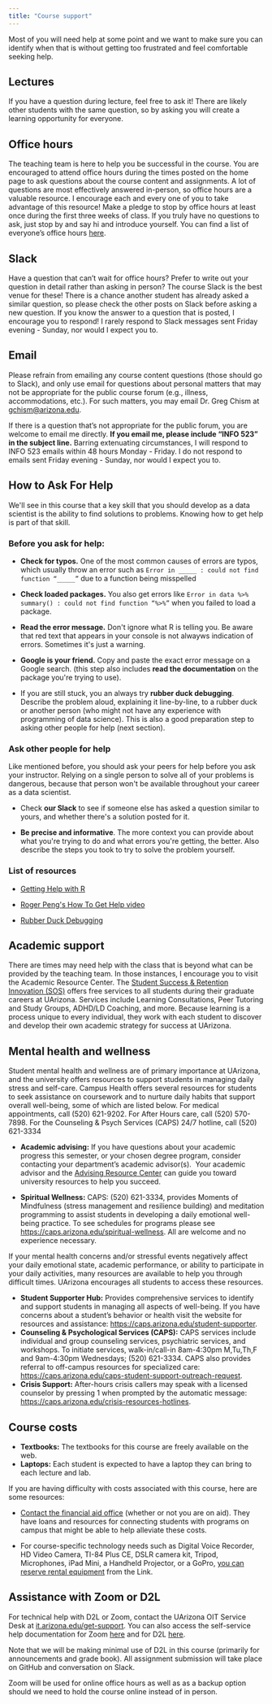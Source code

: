 ```yaml
---
title: "Course support"
---
```


Most of you will need help at some point and we want to make sure you can identify when that is without getting too frustrated and feel comfortable seeking help.

## Lectures

If you have a question during lecture, feel free to ask it! There are likely other students with the same question, so by asking you will create a learning opportunity for everyone.

## Office hours

The teaching team is here to help you be successful in the course. You are encouraged to attend office hours during the times posted on the home page to ask questions about the course content and assignments. A lot of questions are most effectively answered in-person, so office hours are a valuable resource. I encourage each and every one of you to take advantage of this resource! Make a pledge to stop by office hours at least once during the first three weeks of class. If you truly have no questions to ask, just stop by and say hi and introduce yourself. You can find a list of everyone's office hours [here](/course-team.html).

## Slack

Have a question that can't wait for office hours? Prefer to write out your question in detail rather than asking in person? The course Slack is the best venue for these! There is a chance another student has already asked a similar question, so please check the other posts on Slack before asking a new question. If you know the answer to a question that is posted, I encourage you to respond! I rarely respond to Slack messages sent Friday evening - Sunday, nor would I expect you to.

## Email

Please refrain from emailing any course content questions (those should go to Slack), and only use email for questions about personal matters that may not be appropriate for the public course forum (e.g., illness, accommodations, etc.). For such matters, you may email Dr. Greg Chism at [gchism\@arizona.edu](#0).

If there is a question that's not appropriate for the public forum, you are welcome to email me directly. **If you email me, please include "INFO 523" in the subject line.** Barring extenuating circumstances, I will respond to INFO 523 emails within 48 hours Monday - Friday. I do not respond to emails sent Friday evening - Sunday, nor would I expect you to.

## How to Ask For Help

We\'ll see in this course that a key skill that you should develop as a data scientist is the ability to find solutions to problems. Knowing how to get help is part of that skill.

### Before you ask for help:

-   **Check for typos.** One of the most common causes of errors are typos, which usually throw an error such as `Error in _____ : could not find function “_____”` due to a function being misspelled

-   **Check loaded packages.** You also get errors like `Error in data %>% summary() : could not find function “%>%”` when you failed to load a package.

-   **Read the error message.** Don\'t ignore what R is telling you. Be aware that red text that appears in your console is not alwayws indication of errors. Sometimes it\'s just a warning.

-   **Google is your friend.** Copy and paste the exact error message on a Google search. (this step also includes **read the documentation** on the package you\'re trying to use).

-   If you are still stuck, you an always try **rubber duck debugging**. Describe the problem aloud, explaining it line-by-line, to a rubber duck or another person (who might not have any experience with programming of data science). This is also a good preparation step to asking other people for help (next section).

### Ask other people for help

Like mentioned before, you should ask your peers for help before you ask your instructor. Relying on a single person to solve all of your problems is dangerous, because that person won\'t be available throughout your career as a data scientist.

-   Check **our Slack** to see if someone else has asked a question similar to yours, and whether there\'s a solution posted for it.

-   **Be precise and informative**. The more context you can provide about what you\'re trying to do and what errors you\'re getting, the better. Also describe the steps you took to try to solve the problem yourself.

### List of resources

-   [Getting Help with R](https://www.r-project.org/help.html)

-   [Roger Peng\'s How To Get Help video](https://www.youtube.com/watch?v=ZFaWxxzouCY&feature=youtu.be)

-   [Rubber Duck Debugging](https://rubberduckdebugging.com/)

## Academic support

There are times may need help with the class that is beyond what can be provided by the teaching team. In those instances, I encourage you to visit the Academic Resource Center. The [Student Success & Retention Innovation (SOS)](https://sos.arizona.edu/) offers free services to all students during their graduate careers at UArizona. Services include Learning Consultations, Peer Tutoring and Study Groups, ADHD/LD Coaching, and more. Because learning is a process unique to every individual, they work with each student to discover and develop their own academic strategy for success at UArizona.

## Mental health and wellness

Student mental health and wellness are of primary importance at UArizona, and the university offers resources to support students in managing daily stress and self-care. Campus Health offers several resources for students to seek assistance on coursework and to nurture daily habits that support overall well-being, some of which are listed below. For medical appointments, call (520) 621-9202. For After Hours care, call (520) 570-7898. For the Counseling & Psych Services (CAPS) 24/7 hotline, call (520) 621-3334

-   **Academic advising:** If you have questions about your academic progress this semester, or your chosen degree program, consider contacting your department's academic advisor(s).  Your academic advisor and the [Advising Resource Center](https://advising.arizona.edu/) can guide you toward university resources to help you succeed.

-   **Spiritual Wellness:** CAPS: (520) 621-3334, provides Moments of Mindfulness (stress management and resilience building) and meditation programming to assist students in developing a daily emotional well-being practice. To see schedules for programs please see <https://caps.arizona.edu/spiritual-wellness>. All are welcome and no experience necessary.

If your mental health concerns and/or stressful events negatively affect your daily emotional state, academic performance, or ability to participate in your daily activities, many resources are available to help you through difficult times. UArizona encourages all students to access these resources.

-   **Student Supporter Hub:** Provides comprehensive services to identify and support students in managing all aspects of well-being. If you have concerns about a student's behavior or health visit the website for resources and assistance: <https://caps.arizona.edu/student-supporter>.
-   **Counseling & Psychological Services (CAPS):** CAPS services include individual and group counseling services, psychiatric services, and workshops. To initiate services, walk-in/call-in 8am-4:30pm M,Tu,Th,F and 9am-4:30pm Wednesdays; (520) 621-3334. CAPS also provides referral to off-campus resources for specialized care: <https://caps.arizona.edu/caps-student-support-outreach-request>.
-   **Crisis Support:** After-hours crisis callers may speak with a licensed counselor by pressing 1 when prompted by the automatic message: <https://caps.arizona.edu/crisis-resources-hotlines>.

## Course costs

-   **Textbooks:** The textbooks for this course are freely available on the web.
-   **Laptops:** Each student is expected to have a laptop they can bring to each lecture and lab.

If you are having difficulty with costs associated with this course, here are some resources:

-   [Contact the financial aid office](https://financialaid.arizona.edu/ "https://financialaid.arizona.edu/") (whether or not you are on aid). They have loans and resources for connecting students with programs on campus that might be able to help alleviate these costs.

-   For course-specific technology needs such as Digital Voice Recorder, HD Video Camera, TI-84 Plus CE, DSLR camera kit, Tripod, Microphones, iPad Mini, a Handheld Projector, or a GoPro, [you can reserve rental equipment](https://lib.arizona.edu/borrow/tech) from the Link.

## **Assistance with Zoom or D2L**

For technical help with D2L or Zoom, contact the UArizona OIT Service Desk at [it.arizona.edu/get-support](https://it.arizona.edu/get-support). You can also access the self-service help documentation for Zoom [here](https://studenthelp.intech.arizona.edu/article/499-zoom-student-faq) and for D2L [here](https://help.d2l.arizona.edu/).

Note that we will be making minimal use of D2L in this course (primarily for announcements and grade book). All assignment submission will take place on GitHub and conversation on Slack.

Zoom will be used for online office hours as well as as a backup option should we need to hold the course online instead of in person.
